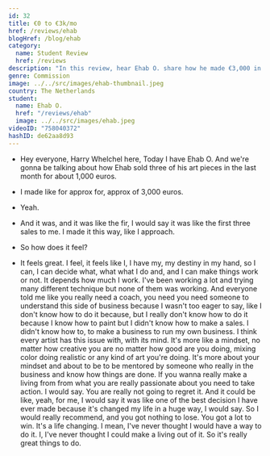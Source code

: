 ```yaml
---
id: 32
title: €0 to €3k/mo
href: /reviews/ehab
blogHref: /blog/ehab
category:
  name: Student Review
  href: /reviews
description: "In this review, hear Ehab O. share how he made €3,000 in 1 month with his commissioned abstract artwork. Update: Ehab has reached €5,000 in monthly sales."
genre: Commission
image: ../../src/images/ehab-thumbnail.jpeg
country: The Netherlands
student:
  name: Ehab O.
  href: "/reviews/ehab"
  image: ../../src/images/ehab.jpeg
videoID: "758040372"
hashID: de62aa8d93
---
```


- Hey everyone, Harry Whelchel here, Today I have Ehab O. And we're gonna be talking about how Ehab sold three of his art pieces in the last month for about 1,000 euros.

- I made like for approx for, approx of 3,000 euros.

- Yeah.

- And it was, and it was like the fir, I would say it was like the first three sales to me. I made it this way, like I approach.

- So how does it feel?

- It feels great. I feel, it feels like I, I have my, my destiny in my hand, so I can, I can decide what, what what I do and, and I can make things work or not. It depends how much I work. I've been working a lot and trying many different technique but none of them was working. And everyone told me like you really need a coach, you need you need someone to understand this side of business because I wasn't too eager to say, like I don't know how to do it because, but I really don't know how to do it because I know how to paint but I didn't know how to make a sales. I didn't know how to, to make a business to run my own business. I think every artist has this issue with, with its mind. It's more like a mindset, no matter how creative you are no matter how good are you doing, mixing color doing realistic or any kind of art you're doing. It's more about your mindset and about to be to be mentored by someone who really in the business and know how things are done. If you wanna really make a living from from what you are really passionate about you need to take action. I would say. You are really not going to regret it. And it could be like, yeah, for me, I would say it was like one of the best decision I have ever made because it's changed my life in a huge way, I would say. So I would really recommend, and you got nothing to lose. You got a lot to win. It's a life changing. I mean, I've never thought I would have a way to do it. I, I've never thought I could make a living out of it. So it's really great things to do.
